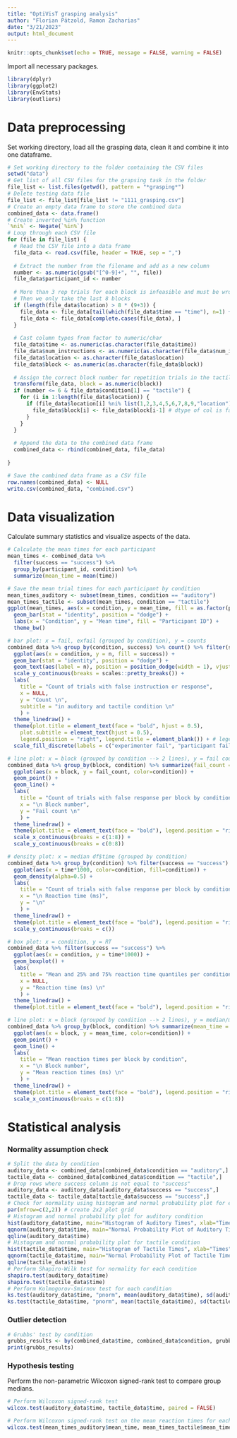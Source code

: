 ```yaml
---
title: "OptiVisT grasping analysis"
author: "Florian Pätzold, Ramon Zacharias"
date: "3/21/2023"
output: html_document
---
```


```r
knitr::opts_chunk$set(echo = TRUE, message = FALSE, warning = FALSE)
```

Import all necessary packages.

```r
library(dplyr)
library(ggplot2)
library(EnvStats)
library(outliers)
```

# Data preprocessing

Set working directory, load all the grasping data, clean it and combine it into one dataframe.

```r
# Set working directory to the folder containing the CSV files
setwd("data")
# Get list of all CSV files for the grapsing task in the folder
file_list <- list.files(getwd(), pattern = "*grasping*")
# Delete testing data file
file_list <- file_list[file_list != "1111_grasping.csv"]
# Create an empty data frame to store the combined data
combined_data <- data.frame()
# Create inverted %in% function
`%ni%` <- Negate(`%in%`)
# Loop through each CSV file
for (file in file_list) {
  # Read the CSV file into a data frame
  file_data <- read.csv(file, header = TRUE, sep = ",")
  
  # Extract the number from the filename and add as a new column
  number <- as.numeric(gsub("[^0-9]+", "", file))
  file_data$participant_id <- number
  
  # More than 3 rep trials for each block is infeasible and must be wrong data saving
  # Then we only take the last 8 blocks
  if (length(file_data$location) > 8 * (9+3)) {
    file_data <- file_data[tail(which(file_data$time == "time"), n=1) + 1 : length(file_data$time), ]
    file_data <- file_data[complete.cases(file_data), ]
  }
  
  # Cast column types from factor to numeric/char
  file_data$time <- as.numeric(as.character(file_data$time))
  file_data$num_instructions <- as.numeric(as.character(file_data$num_instructions))
  file_data$location <- as.character(file_data$location)
  file_data$block <- as.numeric(as.character(file_data$block))
  
  # Assign the correct block number for repetition trials in the tactile condition of P 1-6
  transform(file_data, block = as.numeric(block))
  if (number <= 6 & file_data$condition[1] == "tactile") {
    for (i in 1:length(file_data$location)) {
      if (file_data$location[i] %ni% list(1,2,3,4,5,6,7,8,9,"location")) {
        file_data$block[i] <- file_data$block[i-1] # dtype of col is factor when it should be numeric
      }
    }
  }
  
  # Append the data to the combined data frame
  combined_data <- rbind(combined_data, file_data)
  
}

# Save the combined data frame as a CSV file
row.names(combined_data) <- NULL
write.csv(combined_data, "combined.csv")
```

# Data visualization

Calculate summary statistics and visualize aspects of the data.

```r
# Calculate the mean times for each participant
mean_times <- combined_data %>% 
  filter(success == "success") %>% 
  group_by(participant_id, condition) %>% 
  summarize(mean_time = mean(time))

# Save the mean trial times for each participant by condition
mean_times_auditory <- subset(mean_times, condition == "auditory")
mean_times_tactile <- subset(mean_times, condition == "tactile")
ggplot(mean_times, aes(x = condition, y = mean_time, fill = as.factor(participant_id))) +
  geom_bar(stat = "identity", position = "dodge") +
  labs(x = "Condition", y = "Mean time", fill = "Participant ID") +
  theme_bw()

# bar plot: x = fail, exfail (grouped by condition), y = counts
combined_data %>% group_by(condition, success) %>% count() %>% filter(success != "success") %>%
  ggplot(aes(x = condition, y = n, fill = success)) +
  geom_bar(stat = "identity", position = "dodge") +
  geom_text(aes(label = n), position = position_dodge(width = 1), vjust = 2, hjust=0.5) +
  scale_y_continuous(breaks = scales::pretty_breaks()) +
  labs(
    title = "Count of trials with false instruction or response", 
    x = NULL, 
    y = "Count \n",
    subtitle = "in auditory and tactile condition \n"
    ) +
  theme_linedraw() + 
  theme(plot.title = element_text(face = "bold", hjust = 0.5), 
    plot.subtitle = element_text(hjust = 0.5),
    legend.position = "right", legend.title = element_blank()) + # legend.title = element_blank()
  scale_fill_discrete(labels = c("experimenter fail", "participant fail"))

# line plot: x = block (grouped by condition --> 2 lines), y = fail counts
combined_data %>% group_by(block, condition) %>% summarize(fail_count = sum(success == "fail")) %>% 
  ggplot(aes(x = block, y = fail_count, color=condition)) +
  geom_point() +
  geom_line() +
  labs(
    title = "Count of trials with false response per block by condition", 
    x = "\n Block number", 
    y = "Fail count \n"
    ) +
  theme_linedraw() + 
  theme(plot.title = element_text(face = "bold"), legend.position = "right", legend.title = element_blank()) +
  scale_x_continuous(breaks = c(1:8)) +
  scale_y_continuous(breaks = c(0:8))

# density plot: x = median df$time (grouped by condition)
combined_data %>% group_by(condition) %>% filter(success == "success") %>% 
  ggplot(aes(x = time*1000, color=condition, fill=condition)) +
  geom_density(alpha=0.5) +
  labs(
    title = "Count of trials with false response per block by condition", 
    x = "\n Reaction time (ms)", 
    y = "\n"
    ) +
  theme_linedraw() + 
  theme(plot.title = element_text(face = "bold"), legend.position = "right", legend.title = element_blank()) +
  scale_y_continuous(breaks = c())

# box plot: x = condition, y = RT
combined_data %>% filter(success == "success") %>%
  ggplot(aes(x = condition, y = time*1000)) +
  geom_boxplot() +
  labs(
    title = "Mean and 25% and 75% reaction time quantiles per condition", 
    x = NULL, 
    y = "Reaction time (ms) \n"
    ) +
  theme_linedraw() + 
  theme(plot.title = element_text(face = "bold"), legend.position = "right", legend.title = element_blank())

# line plot: x = block (grouped by condition --> 2 lines), y = median/mean RT
combined_data %>% group_by(block, condition) %>% summarize(mean_time = mean(time*1000)) %>% 
  ggplot(aes(x = block, y = mean_time, color=condition)) +
  geom_point() +
  geom_line() +
  labs(
    title = "Mean reaction times per block by condition", 
    x = "\n Block number", 
    y = "Mean reaction times (ms) \n"
    ) +
  theme_linedraw() + 
  theme(plot.title = element_text(face = "bold"), legend.position = "right", legend.title = element_blank()) +
  scale_x_continuous(breaks = c(1:8))

```

# Statistical analysis

### Normality assumption check

```r
# Split the data by condition
auditory_data <- combined_data[combined_data$condition == "auditory",]
tactile_data <- combined_data[combined_data$condition == "tactile",]
# Drop rows where success column is not equal to "success"
auditory_data <- auditory_data[auditory_data$success == "success",]
tactile_data <- tactile_data[tactile_data$success == "success",]
# Check for normality using histogram and normal probability plot for each condition
par(mfrow=c(2,2)) # create 2x2 plot grid
# Histogram and normal probability plot for auditory condition
hist(auditory_data$time, main="Histogram of Auditory Times", xlab="Times")
qqnorm(auditory_data$time, main="Normal Probability Plot of Auditory Times")
qqline(auditory_data$time)
# Histogram and normal probability plot for tactile condition
hist(tactile_data$time, main="Histogram of Tactile Times", xlab="Times")
qqnorm(tactile_data$time, main="Normal Probability Plot of Tactile Times")
qqline(tactile_data$time)
# Perform Shapiro-Wilk test for normality for each condition
shapiro.test(auditory_data$time)
shapiro.test(tactile_data$time)
# Perform Kolmogorov-Smirnov test for each condition
ks.test(auditory_data$time, "pnorm", mean(auditory_data$time), sd(auditory_data$time))
ks.test(tactile_data$time, "pnorm", mean(tactile_data$time), sd(tactile_data$time))
```

### Outlier detection

```r
# Grubbs' test by condition
grubbs_results <- by(combined_data$time, combined_data$condition, grubbs.test)
print(grubbs_results)
```

### Hypothesis testing

Perform the non-parametric Wilcoxon signed-rank test to compare group medians.

```r
# Perform Wilcoxon signed-rank test
wilcox.test(auditory_data$time, tactile_data$time, paired = FALSE)

# Perform Wilcoxon signed-rank test on the mean reaction times for each participant
wilcox.test(mean_times_auditory$mean_time, mean_times_tactile$mean_time, paired = TRUE)
```
